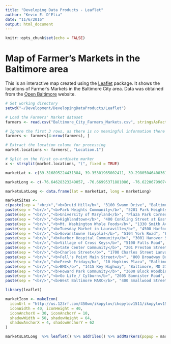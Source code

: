 ```yaml
---
title: "Developing Data Products - Leaflet"
author: "Kevin E. D'Elia"
date: "11/6/2016"
output: html_document
---
```


```r
knitr::opts_chunk$set(echo = FALSE)
```

# Map of Farmer's Markets in the Baltimore area
This is an interactive map created using the [Leaflet](https://rstudio.github.io/leaflet/) package.  It shows the locations of Farmer's Markets in the Baltimore City area.  Data was obtained from the [Open Baltimore](https://data.baltimorecity.gov) website.
```r
# Set working directory
setwd("~/Development/DevelopingDataProducts/Leaflet")

# Load the Farmers' Market dataset
farmers <- read.csv("Baltimore_City_Farmers_Markets.csv", stringsAsFactors = FALSE)

# Ignore the first 3 rows, as there is no meaningful information there
farmers <- farmers[4:nrow(farmers), ]

# Extract the location column for processing
market.locations <- farmers[, "Location.1"]

# Split on the first co-ordinate marker
x <- strsplit(market.locations, "(", fixed = TRUE)

marketLat <- c(39.316895224431384, 39.35301965002411, 39.29805046400361, 39.280449285306304, 39.368130133136845, 39.34017920446621, 39.3510879806816, 39.22625687895186, 39.35590834675867, 39.30244365211678, 39.308891791066856, 39.28829162895556, 39.289412428870854, 39.27331461158775, 39.32406285941346, 39.347220895955616, 39.29309070301201)

marketLong <- c(-76.64628323249057, -76.66995371881086, -76.6220679907452, -76.56058100031288, -76.6499784499245, -76.57224105371182, -76.60974278233363, -76.6165247473192, -76.64425876181815, -76.62156886701894, -76.61641575179101, -76.59223011622686, -76.61644822815315, -76.60168485695112, -76.72039618463617, -76.65972710072214, -76.65175011432223)

marketsLatLong <- data.frame(lat = marketLat, long = marketLong)

marketSites <- 
c(paste(sep = "<br/>","<b>Druid Hill</b>", "3100 Swann Drive", "Baltimore, MD 21217"),
paste(sep = "<br/>","<b>Park Heights Community</b>", "5201 Park Heights Ave Pimlico Race Course", "Baltimore, MD 21215"),
paste(sep = "<br/>","<b>University of Maryland</b>", "Plaza Park Corner of Paca Street", "Baltimore, MD 21201"),
paste(sep = "<br/>","<b>Highlandtown</b>", "400 Conkling Street at Eastern Ave", "Baltimore, MD 21224"),
paste(sep = "<br/>","<b>Mt. Washington Whole Foods</b>", "1330 Smith Ave", "Baltimore, MD 21209"),
paste(sep = "<br/>","<b>Tuesday Market in Lauraville</b>", "4500 Harford Road", "Baltimore, MD 21214"),
paste(sep = "<br/>","<b>Govanstowne (Loyola)</b>", "5104 York Road", "Baltimore, MD"),
paste(sep = "<br/>","<b>Harbor Hospital Community</b>", "3001 Hanover Street at the corner of Reedbird Avenue", "Baltimore, MD 21225"),
paste(sep = "<br/>","<b>Village of Cross Keys</b>", "5100 Falls Road", "Baltimore, MD 21210"),
paste(sep = "<br/>","<b>tate Center Community</b>", "201 Preston Street", "Baltimore, MD 21201"),
paste(sep = "<br/>","<b>Charles Street</b>", "1700 Charles Street Lanvale Ave at the 1700 Block of Charles Street", "Baltimore, MD 21201"),
paste(sep = "<br/>","<b>Fell's Point Main Street</b>", "800 Broadway Broadway Square", "Baltimore, MD 21231"),
paste(sep = "<br/>","<b>Fresh Friday</b>", "10 Hopkins Plaza", "Baltimore, MD 21202"),
paste(sep = "<br/>","<b>BMI</b>", "1415 Key Highway", "Baltimore, MD 21230"),
paste(sep = "<br/>","<b>Howard Park Community</b>", "3600 Block Woodbine Ave", "Baltimore, MD 21207"),
paste(sep = "<br/>","<b>Go Life / Cylburn</b>", "2605 Bannister Road", "Baltimore, MD 21215"),
paste(sep = "<br/>","<b>West Baltimore MARC</b>", "400 Smallwood Street", "Baltimore, MD 21223"))

library(leaflet)

marketIcon <- makeIcon(
  iconUrl = "http://us.123rf.com/450wm/ikopylov/ikopylov1511/ikopylov151100006/48012902-local-farmer-market-farm-icon-design-vector-illustration.jpg?ver=6",
  iconWidth = 40, iconHeight = 40,
  iconAnchorX = 30, iconAnchorY = 10,
  shadowWidth = 50, shadowHeight = 64,
  shadowAnchorX = 4, shadowAnchorY = 62
)

marketsLatLong  %>% leaflet() %>% addTiles() %>% addMarkers(popup = marketSites, icon = marketIcon)
```